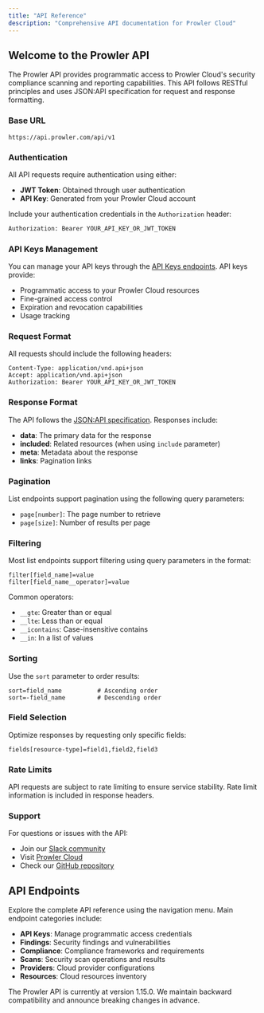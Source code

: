 ```yaml
---
title: "API Reference"
description: "Comprehensive API documentation for Prowler Cloud"
---
```


## Welcome to the Prowler API

The Prowler API provides programmatic access to Prowler Cloud's security compliance scanning and reporting capabilities. This API follows RESTful principles and uses JSON:API specification for request and response formatting.

### Base URL

```
https://api.prowler.com/api/v1
```

### Authentication

All API requests require authentication using either:

- **JWT Token**: Obtained through user authentication
- **API Key**: Generated from your Prowler Cloud account

Include your authentication credentials in the `Authorization` header:

```bash
Authorization: Bearer YOUR_API_KEY_OR_JWT_TOKEN
```

### API Keys Management

You can manage your API keys through the [API Keys endpoints](/api-reference/api-keys/list). API keys provide:

- Programmatic access to your Prowler Cloud resources
- Fine-grained access control
- Expiration and revocation capabilities
- Usage tracking

### Request Format

All requests should include the following headers:

```
Content-Type: application/vnd.api+json
Accept: application/vnd.api+json
Authorization: Bearer YOUR_API_KEY_OR_JWT_TOKEN
```

### Response Format

The API follows the [JSON:API specification](https://jsonapi.org/). Responses include:

- **data**: The primary data for the response
- **included**: Related resources (when using `include` parameter)
- **meta**: Metadata about the response
- **links**: Pagination links

### Pagination

List endpoints support pagination using the following query parameters:

- `page[number]`: The page number to retrieve
- `page[size]`: Number of results per page

### Filtering

Most list endpoints support filtering using query parameters in the format:

```
filter[field_name]=value
filter[field_name__operator]=value
```

Common operators:
- `__gte`: Greater than or equal
- `__lte`: Less than or equal
- `__icontains`: Case-insensitive contains
- `__in`: In a list of values

### Sorting

Use the `sort` parameter to order results:

```
sort=field_name          # Ascending order
sort=-field_name         # Descending order
```

### Field Selection

Optimize responses by requesting only specific fields:

```
fields[resource-type]=field1,field2,field3
```

### Rate Limits

API requests are subject to rate limiting to ensure service stability. Rate limit information is included in response headers.

### Support

For questions or issues with the API:

- Join our [Slack community](https://goto.prowler.com/slack)
- Visit [Prowler Cloud](https://cloud.prowler.com)
- Check our [GitHub repository](https://github.com/prowler-cloud/prowler)

## API Endpoints

Explore the complete API reference using the navigation menu. Main endpoint categories include:

- **API Keys**: Manage programmatic access credentials
- **Findings**: Security findings and vulnerabilities
- **Compliance**: Compliance frameworks and requirements
- **Scans**: Security scan operations and results
- **Providers**: Cloud provider configurations
- **Resources**: Cloud resources inventory

<Note>
The Prowler API is currently at version 1.15.0. We maintain backward compatibility and announce breaking changes in advance.
</Note>

